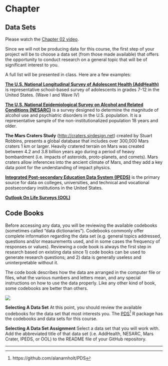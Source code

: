 
# Chapter

## Data Sets

Please watch the [Chapter 02 video](http://passiondrivenstatistics.com/2015/06/02/chapter-2-draft-version/).


Since we will not be producing data for this course, the first step of your project will be to choose a data set (from those made available) that offers the opportunity to conduct research on a general topic that will be of significant interest to you.

A full list will be presented in class. Here are a few examples:

**[The U.S. National Longitudinal Survey of Adolescent Health (AddHealth)](http://www.cpc.unc.edu/projects/addhealth)** is representative school-based survey of adolescents in grades 7-12 in the United States. (Wave I and Wave IV)

**[The U.S. National Epidemiological Survey on Alcohol and Related Conditions (NESARC)](http://pubs.niaaa.nih.gov/publications/AA70/AA70.htm)** is a survey designed to determine the magnitude of alcohol use and psychiatric disorders in the U.S. population. It is a representative sample of the non-institutionalized population 18 years and older. 

**The Mars Craters Study** (<http://craters.sjrdesign.net>) created by Stuart Robbins, presents a global database that includes over 300,000 Mars craters 1 km or larger. Heavily cratered terrain on Mars was created between 4.2 and 3.8 billion years ago during a period of heavy bombardment (i.e. impacts of asteroids, proto-planets, and comets).  Mars craters allow inferences into the ancient climate of Mars, and they add a key data point for the understanding of impact physics. 

**[Integrated Post-secondary Education Data System (IPEDS)](http://nces.ed.gov/ipeds/datacenter/DataFiles.aspx)** is the primary source for data on colleges, universities, and technical and vocational postsecondary institutions in the United States.

**[Outlook On Life Surveys (OOL)](http://www.icpsr.umich.edu/icpsrweb/ICPSR/studies/35348?q=outlook+on+LIfe&amp;searchSource=find-analyze-home&amp;sortBy=)**

## Code Books

Before accessing any data, you will be reviewing the available codebooks (sometimes called “data dictionaries”). Codebooks commonly offer complete information regarding the data set (e.g. general topics addressed, questions and/or measurements used, and in some cases the frequency of responses or values). Reviewing a code book is always the first step in research based on existing data since 1) code books can be used to generate research questions; and 2) data is generally useless and uninterpretable without it. 

The code book describes how the data are arranged in the computer file or files, what the various numbers and letters mean, and any special instructions on how to use the data properly. Like any other kind of book, some codebooks are better than others.

![](./graphics/excodebook.jpg)

**Selecting A Data Set**
At this point, you should review the available codebooks for the data set that most interests you.  The [PDS](https://github.com/alanarnholt/PDS)^[https://github.com/alanarnholt/PDS] R package has the codebooks and data sets for this course.

**Selecting A Data Set Assignment**
Select a data set that you will work with. Add the abbreviated title of that data set (i.e. AddHealth, NESARC, Mars Crater, IPEDS, or OOL) to the README file of your GitHub repository.


-------------------------
